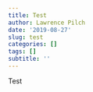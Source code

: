 ```yaml
---
title: Test
author: Lawrence Pilch
date: '2019-08-27'
slug: test
categories: []
tags: []
subtitle: ''
---
```

Test